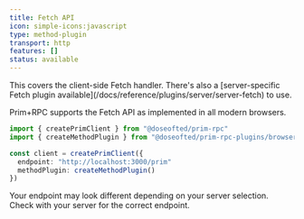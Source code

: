 ```yaml
---
title: Fetch API
icon: simple-icons:javascript
type: method-plugin
transport: http
features: []
status: available
---
```



<Aside>
	This covers the client-side Fetch handler. There's also a [server-specific Fetch plugin
	available](/docs/reference/plugins/server/server-fetch) to use.
</Aside>

Prim+RPC supports the Fetch API as implemented in all modern browsers.

<CodeFile filename="client/prim.ts">

```typescript {2,5-6}
import { createPrimClient } from "@doseofted/prim-rpc"
import { createMethodPlugin } from "@doseofted/prim-rpc-plugins/browser-fetch"

const client = createPrimClient({
  endpoint: "http://localhost:3000/prim"
  methodPlugin: createMethodPlugin()
})
```

</CodeFile>

Your endpoint may look different depending on your server selection. Check with your server for the correct endpoint.
